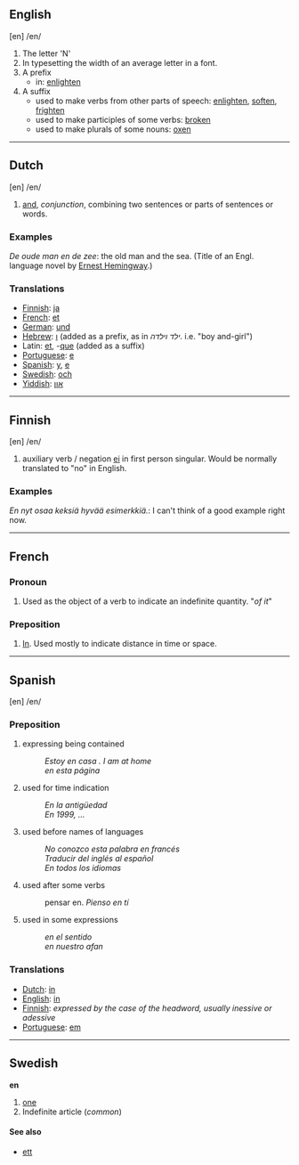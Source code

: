 ==English==
[en] /en/

# The letter 'N'
# In typesetting the width of an average letter in a font.
# A prefix
#* in: [[enlighten]]
# A suffix
#* used to make verbs from other parts of speech: [[enlighten]], [[soften]], [[frighten]]
#* used to make participles of some verbs: [[break|broken]]
#* used to make plurals of some nouns: [[ox]]en
----
==Dutch==
[en] /en/

# [[and]], ''conjunction'', combining two sentences or parts of sentences or words.

=== Examples ===

''De oude man en de zee'': the old man and the sea. (Title of an Engl. language novel by [[en:Ernest Hemingway|Ernest Hemingway]].)

=== Translations ===

* [[Finnish]]: [[ja]]
* [[French]]: [[et]]
* [[German]]: [[und]]
* [[Hebrew]]: [[ו]] (added as a prefix, as in  ''ילד וילדה''. i.e. "boy and-girl")
*Latin: [[et]], -[[que]] (added as a suffix)
* [[Portuguese]]: [[e]]
* [[Spanish]]: [[y]], [[e]]
* [[Swedish]]: [[och]]
* [[Yiddish]]: [[און]]
----

==Finnish==
[en] /en/

# auxiliary verb / negation [[ei]] in first person singular. Would be normally translated to "no" in English.

=== Examples ===
''En nyt osaa keksiä hyvää esimerkkiä.'': I can't think of a good example right now.

----
==French==
===Pronoun===
# Used as the object of a verb to indicate an indefinite quantity. "''of it''"
===Preposition===
# [[In]].  Used mostly to indicate distance in time or space.
----
==Spanish==
[en] /en/ 

===Preposition===
#  expressing being contained
#:''Estoy en casa . I am at home''
#:''en esta página''
#  used for time indication
#: ''En la antigüedad''
#: ''En 1999, ...''
#  used before names of languages
#: ''No conozco esta palabra en francés''
#: ''Traducir del inglés al español''
#:''En todos los idiomas''
#  used after some verbs
#: pensar en. ''Pienso en tí''
# used in some expressions
#: ''en el sentido''
#: ''en nuestro afan''


=== Translations ===

* [[Dutch]]: [[in]]
* [[English]]: [[in]]
* [[Finnish]]: ''expressed by the case of the headword, usually inessive or adessive''
* [[Portuguese]]: [[em]]

----

==Swedish==
'''en'''

#[[one]]
#Indefinite article (''common'')

====See also====
*[[ett]]